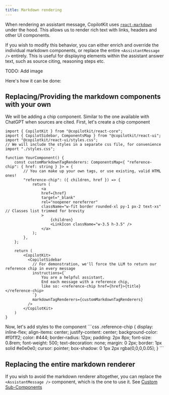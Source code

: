 ```yaml
---
title: Markdown rendering
---
```


When rendering an assistant message, CopilotKit uses [`react-markdown`](https://remarkjs.github.io/react-markdown/) under the hood.
This allows us to render rich text with links, headers and other UI components.

If you wish to modify this behavior, you can either enrich and override the individual markdown components, or replace the entire `<AssistantMessage />` entirely.
This is useful for displaying elements within the assistant answer text, such as source citing, reasoning steps etc.

TODO: Add image

Here's how it can be done:

## Replacing/Providing the markdown components with your own
We will be adding a chip component. Similar to the one available with ChatGPT when sources are cited.
<Steps>
<Step>
First, let's create a chip component
```tsx
import { CopilotKit } from "@copilotkit/react-core";
import { CopilotSidebar, ComponentsMap } from "@copilotkit/react-ui";
import "@copilotkit/react-ui/styles.css";
// We will include the styles in a separate css file, for convenience
import "./styles.css";

function YourComponent() {
    const customMarkdownTagRenderers: ComponentsMap<{ "reference-chip": { href: string } }> = {
        // You can make up your own tags, or use existing, valid HTML ones!
        "reference-chip": ({ children, href }) => {
            return (
                <a
                href={href}
                target="_blank"
                rel="noopener noreferrer"
                className="w-fit border rounded-xl py-1 px-2 text-xs" // Classes list trimmed for brevity
                >
                    {children}
                    <LinkIcon className="w-3.5 h-3.5" />
                </a>
            );
        },
    };

    return (
        <CopilotKit>
          <CopilotSidebar
            // For demonstration, we'll force the LLM to return our reference chip in every message
            instructions={`
                You are a helpful assistant.
                End each message with a reference chip,
                like so: <reference-chip href={href}>{title}</reference-chip>
            `}
            markdownTagRenderers={customMarkdownTagRenderers}
          />
        </CopilotKit>
    )
}
```
</Step>
<Step>
Now, let's add styles to the component
```css
.reference-chip {
    display: inline-flex;
    align-items: center;
    justify-content: center;
    background-color: #f0f1f2;
    color: #444;
    border-radius: 12px;
    padding: 2px 8px;
    font-size: 0.8rem;
    font-weight: 500;
    text-decoration: none;
    margin: 0 2px;
    border: 1px solid #e0e0e0;
    cursor: pointer;
    box-shadow: 0 1px 2px rgba(0,0,0,0.05);
}
```
</Step>
</Steps>

## Replacing the entire markdown renderer

If you wish to avoid the markdown renderer altogether, you can replace the `<AssistantMessage />` component, which is the one to use it.
See [Custom Sub-Components](/guides/components/customization/sub-components)